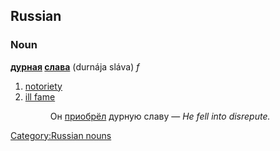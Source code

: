 ==Russian==
[[Category:Russian nouns]]
===Noun===
'''[[дурной|дурная]] [[слава]]''' (durnája sláva) ''f''

#[[notoriety]]
#[[ill fame]]
#:Он [[приобретать|приобрёл]] дурную славу — ''He fell into disrepute.''